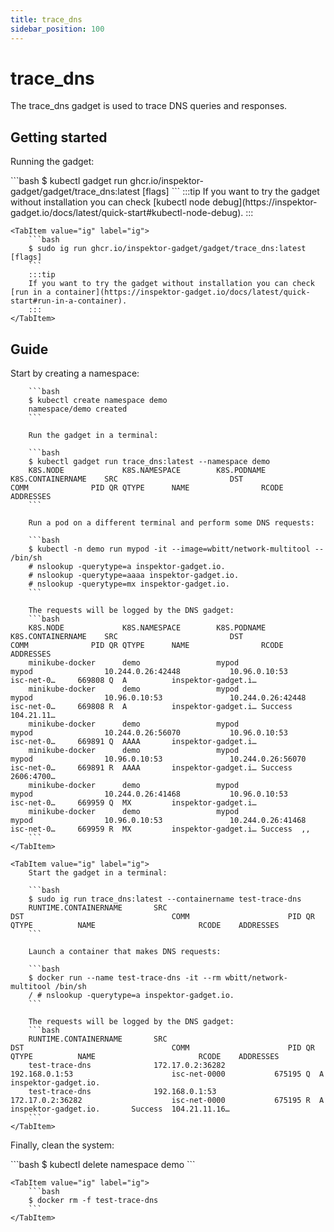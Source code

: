 ```yaml
---
title: trace_dns
sidebar_position: 100
---
```



# trace_dns

The trace_dns gadget is used to trace DNS queries and responses.

## Getting started

Running the gadget:

<Tabs groupId="env">
    <TabItem value="kubectl-gadget" label="kubectl gadget">
        ```bash
        $ kubectl gadget run ghcr.io/inspektor-gadget/gadget/trace_dns:latest [flags]
        ```
        :::tip
        If you want to try the gadget without installation you can check [kubectl node debug](https://inspektor-gadget.io/docs/latest/quick-start#kubectl-node-debug).
        :::
    </TabItem>

    <TabItem value="ig" label="ig">
        ```bash
        $ sudo ig run ghcr.io/inspektor-gadget/gadget/trace_dns:latest [flags]
        ```
        :::tip
        If you want to try the gadget without installation you can check [run in a container](https://inspektor-gadget.io/docs/latest/quick-start#run-in-a-container).
        :::
    </TabItem>
</Tabs>

## Guide

<Tabs groupId="env">
    <TabItem value="kubectl-gadget" label="kubectl gadget">
        Start by creating a namespace:

        ```bash
        $ kubectl create namespace demo
        namespace/demo created
        ```

        Run the gadget in a terminal:

        ```bash
        $ kubectl gadget run trace_dns:latest --namespace demo
        K8S.NODE             K8S.NAMESPACE        K8S.PODNAME          K8S.CONTAINERNAME    SRC                         DST                         COMM              PID QR QTYPE      NAME                RCODE    ADDRESSES
        ```

        Run a pod on a different terminal and perform some DNS requests:

        ```bash
        $ kubectl -n demo run mypod -it --image=wbitt/network-multitool -- /bin/sh
        # nslookup -querytype=a inspektor-gadget.io.
        # nslookup -querytype=aaaa inspektor-gadget.io.
        # nslookup -querytype=mx inspektor-gadget.io.
        ```

        The requests will be logged by the DNS gadget:
        ```bash
        K8S.NODE             K8S.NAMESPACE        K8S.PODNAME          K8S.CONTAINERNAME    SRC                         DST                         COMM              PID QR QTYPE      NAME                RCODE    ADDRESSES
        minikube-docker      demo                 mypod                mypod                10.244.0.26:42448           10.96.0.10:53               isc-net-0…     669808 Q  A          inspektor-gadget.i…
        minikube-docker      demo                 mypod                mypod                10.96.0.10:53               10.244.0.26:42448           isc-net-0…     669808 R  A          inspektor-gadget.i… Success  104.21.11…
        minikube-docker      demo                 mypod                mypod                10.244.0.26:56070           10.96.0.10:53               isc-net-0…     669891 Q  AAAA       inspektor-gadget.i…
        minikube-docker      demo                 mypod                mypod                10.96.0.10:53               10.244.0.26:56070           isc-net-0…     669891 R  AAAA       inspektor-gadget.i… Success  2606:4700…
        minikube-docker      demo                 mypod                mypod                10.244.0.26:41468           10.96.0.10:53               isc-net-0…     669959 Q  MX         inspektor-gadget.i…
        minikube-docker      demo                 mypod                mypod                10.96.0.10:53               10.244.0.26:41468           isc-net-0…     669959 R  MX         inspektor-gadget.i… Success  ,,
        ```
    </TabItem>

    <TabItem value="ig" label="ig">
        Start the gadget in a terminal:

        ```bash
        $ sudo ig run trace_dns:latest --containername test-trace-dns
        RUNTIME.CONTAINERNAME       SRC                                 DST                                 COMM                      PID QR QTYPE          NAME                       RCODE    ADDRESSES
        ```

        Launch a container that makes DNS requests:

        ```bash
        $ docker run --name test-trace-dns -it --rm wbitt/network-multitool /bin/sh
        / # nslookup -querytype=a inspektor-gadget.io.
        ```

        The requests will be logged by the DNS gadget:
        ```bash
        RUNTIME.CONTAINERNAME       SRC                                 DST                                 COMM                      PID QR QTYPE          NAME                       RCODE    ADDRESSES
        test-trace-dns              172.17.0.2:36282                    192.168.0.1:53                      isc-net-0000           675195 Q  A              inspektor-gadget.io.
        test-trace-dns              192.168.0.1:53                      172.17.0.2:36282                    isc-net-0000           675195 R  A              inspektor-gadget.io.       Success  104.21.11.16…
        ```
    </TabItem>
</Tabs>

Finally, clean the system:

<Tabs groupId="env">
    <TabItem value="kubectl-gadget" label="kubectl gadget">
        ```bash
        $ kubectl delete namespace demo
        ```
    </TabItem>

    <TabItem value="ig" label="ig">
        ```bash
        $ docker rm -f test-trace-dns
        ```
    </TabItem>
</Tabs>
